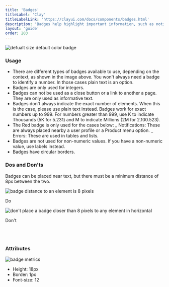 ```yaml
---
title: 'Badges'
titleLabel: 'Clay'
titleLabelLink: 'https://clayui.com/docs/components/badges.html'
description: 'Badges help highlight important information, such as notifications or new and unread messages.'
layout: 'guide'
order: 203
---
```



![defualt size default color badge](/images/lexicon/Badges.png)


### Usage

-   There are different types of badges available to use, depending on the context, as shown in the image above. You won't always need a badge to identify a number. In those cases plain text is an option.
-   Badges are only used for integers.
-   Badges can not be used as a close button or a link to another a page. They are only used as informative text.
-   Badges don't always indicate the exact number of elements. When this is the case, please use plain text instead. Badges work for exact numbers up to 999. For numbers greater than 999, use K to indicate Thousands (5K for 5.231) and M to indicate Millions (2M for 2.100.523).
-   The Red badge is only used for the cases below:
    _ Notifications: These are always placed nearby a user profile or a Product menu option.
    _ Errors: These are used in tables and lists.
-   Badges are not used for non-numeric values. If you have a non-numeric value, use labels instead.
-   Badges have circular borders.

### Dos and Don'ts

Badges can be placed near text, but there must be a minimum distance of 8px between the two.



<Grid templateColumns="1fr 1fr" autoRows="auto" gap="2rem">
	<Grid.Item>
		<img
			style={{ marginTop: '1.5rem' }}
			src="/images/lexicon/BadgeDoDistance.png"
			alt="badge distance to an element is 8 pixels"
		/>
		<p class="do">Do</p>
	</Grid.Item>
	<Grid.Item>
		<img
			style={{ marginTop: '1.5rem' }}
			src="/images/lexicon/BadgeDontDistance.png"
			alt="don't place a badge closer than 8 pixels to any element in horizontal"
		/>
		<p class="dont">Don't</p>
	</Grid.Item>
</Grid>

<br/>
<br/>

### Attributes

![badge metrics](/images/lexicon/BadgesMetrics.png)

-   Height: 18px
-   Border: 1px
-   Font-size: 12
